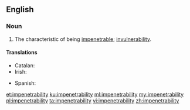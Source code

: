 ==English==

===Noun===
{{en-noun|impenetrabilities}}

# The characteristic of being [[impenetrable]]; [[invulnerability]].

====Translations====
{{trans-top|the characteristic of being impenetrable}}
* Catalan: {{t|ca|impenetrabilitat|f}}
* Irish: {{t|ga|neamh-intreáiteacht|f}}
{{trans-mid}}
* Spanish: {{t|es|impenetrabilidad|f}}
{{trans-bottom}}

[[et:impenetrability]]
[[ku:impenetrability]]
[[ml:impenetrability]]
[[my:impenetrability]]
[[pl:impenetrability]]
[[ta:impenetrability]]
[[vi:impenetrability]]
[[zh:impenetrability]]